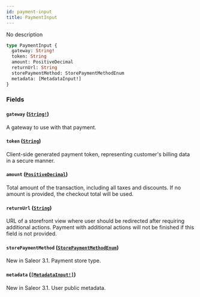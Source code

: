 ```yaml
---
id: payment-input
title: PaymentInput
---
```


No description

```graphql
type PaymentInput {
  gateway: String!
  token: String
  amount: PositiveDecimal
  returnUrl: String
  storePaymentMethod: StorePaymentMethodEnum
  metadata: [MetadataInput!]
}
```

### Fields

#### `gateway` ([`String!`](../../../developer/api-reference/scalars/string))

A gateway to use with that payment.

#### `token` ([`String`](../../../developer/api-reference/scalars/string))

Client-side generated payment token, representing customer's billing data in a secure manner.

#### `amount` ([`PositiveDecimal`](../../../developer/api-reference/scalars/positive-decimal))

Total amount of the transaction, including all taxes and discounts. If no amount is provided, the checkout total will be used.

#### `returnUrl` ([`String`](../../../developer/api-reference/scalars/string))

URL of a storefront view where user should be redirected after requiring additional actions. Payment with additional actions will not be finished if this field is not provided.

#### `storePaymentMethod` ([`StorePaymentMethodEnum`](../../../developer/api-reference/enums/store-payment-method-enum))

New in Saleor 3.1. Payment store type.

#### `metadata` ([`[MetadataInput!]`](../../../developer/api-reference/inputs/metadata-input))

New in Saleor 3.1. User public metadata.
